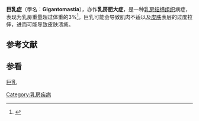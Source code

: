 {{Expand language|en|time=2018-05-24T11:57:57+00:00}}
{{medical}}
{{Infobox disease
| Name            = 巨乳症<br>Gigantomastia
| Image           = Durston gigantomastia 1670.png
| Caption         = 首次记录的巨乳症，1670年，患者为一名23岁左右的女性。
| DiseasesDB      = 1628
| ICD10           = {{ICD10|N|62||n|60}}
| ICD9            = {{ICD9|611.1}}
| ICDO            = 
}}
'''巨乳症'''（學名：'''Gigantomastia'''），亦作'''乳房肥大症'''，是一种[[乳房|乳房]][[结缔组织|结缔组织]]病症，表现为乳房重量超过体重的3%<ref name=dafydd>{{cite journal |doi=10.1016/j.bjps.2010.04.043 |title=Redefining gigantomastia |year=2011 |last1=Dafydd |first1=H. |last2=Roehl |first2=K.R. |last3=Phillips |first3=L.G. |last4=Dancey |first4=A. |last5=Peart |first5=F. |last6=Shokrollahi |first6=K. |journal=Journal of Plastic, Reconstructive & Aesthetic Surgery |volume=64 |issue=2 |pages=160–3 |pmid=20965141 |language=en }}</ref>。巨乳可能会导致肌肉不适以及[[皮肤|皮肤]]表层的过度拉伸，进而可能导致皮肤溃疡。

==参考文献==
{{Reflist}}
==参看==
[[巨乳|巨乳]]
{{乳腺疾病}}

[[Category:乳房疾病|Category:乳房疾病]]